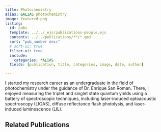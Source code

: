 ```yaml
---
title: Photochemistry
alias: &ALIAS photochemistry
image: featured.png
listing:
  id: pubs
  template: ../../_ejs/publications-people.ejs 
  contents: ../../publications/**/*.qmd
  sort: "pub_number desc"
  # sort-ui: true
  filter-ui: true
  include:
    categories: *ALIAS
  fields: [publication, title, categories, image, date, author]

---
```


I started my research career as an undergraduate in the field of  photochemistry under the guidance of Dr. Enrique San Roman. There, I enjoyed measuring the triplet and singlet state quantum yields using a battery of spectroscopic techniques, including laser-induced optoacoustic spectroscopy (LIOAS), diffuse reflectance flash photolysis, and laser-induced luminescence (LIL). 


## Related Publications


:::{#pubs}
:::
